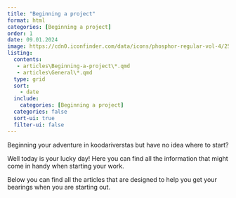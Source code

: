 ```yaml
---
title: "Beginning a project"
format: html
categories: [Beginning a project]
order: 1
date: 09.01.2024
image: https://cdn0.iconfinder.com/data/icons/phosphor-regular-vol-4/256/rocket-launch-512.png
listing:
  contents: 
   - articles\Beginning-a-project\*.qmd
   - articles\General\*.qmd
  type: grid
  sort: 
    - date
  include:
    categories: [Beginning a project]
  categories: false
  sort-ui: true
  filter-ui: false
---
```


Beginning your adventure in koodariverstas but have no idea where to start?

Well today is your lucky day! Here you can find all the information that might come in handy when starting your work.

Below you can find all the articles that are designed to help you get your bearings when you are starting out.